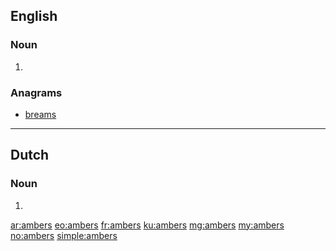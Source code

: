 ==English==

===Noun===
{{head|en|plural}}

# {{plural of|amber|lang=en}}

===Anagrams===
* [[breams#English|breams]]

----

==Dutch==

===Noun===
{{head|nl|noun plural form}}

# {{nl-noun form of|pl|amber}}

[[ar:ambers]]
[[eo:ambers]]
[[fr:ambers]]
[[ku:ambers]]
[[mg:ambers]]
[[my:ambers]]
[[no:ambers]]
[[simple:ambers]]